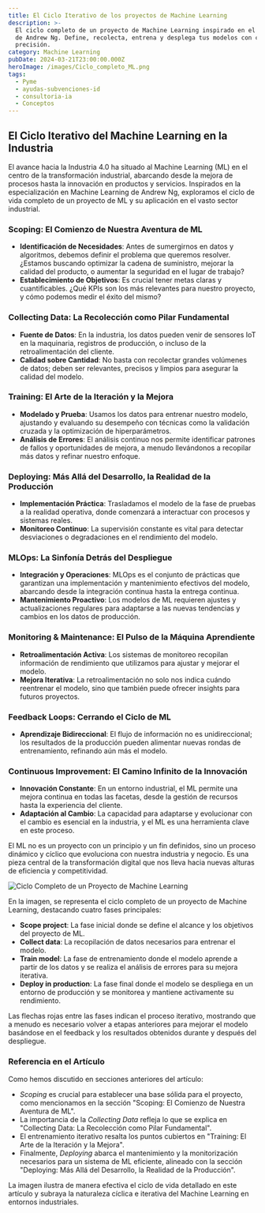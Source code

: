 ```yaml
---
title: El Ciclo Iterativo de los proyectos de Machine Learning
description: >-
  El ciclo completo de un proyecto de Machine Learning inspirado en el know-how
  de Andrew Ng. Define, recolecta, entrena y desplega tus modelos con claridad y
  precisión. 
category: Machine Learning
pubDate: 2024-03-21T23:00:00.000Z
heroImage: /images/Ciclo_completo_ML.png
tags:
  - Pyme
  - ayudas-subvenciones-id
  - consultoria-ia
  - Conceptos
---
```


## El Ciclo Iterativo del Machine Learning en la Industria

El avance hacia la Industria 4.0 ha situado al Machine Learning (ML) en el centro de la transformación industrial, abarcando desde la mejora de procesos hasta la innovación en productos y servicios. Inspirados en la especialización en Machine Learning de Andrew Ng, exploramos el ciclo de vida completo de un proyecto de ML y su aplicación en el vasto sector industrial.

### Scoping: El Comienzo de Nuestra Aventura de ML

* **Identificación de Necesidades**: Antes de sumergirnos en datos y algoritmos, debemos definir el problema que queremos resolver. ¿Estamos buscando optimizar la cadena de suministro, mejorar la calidad del producto, o aumentar la seguridad en el lugar de trabajo?
* **Establecimiento de Objetivos**: Es crucial tener metas claras y cuantificables. ¿Qué KPIs son los más relevantes para nuestro proyecto, y cómo podemos medir el éxito del mismo?

### Collecting Data: La Recolección como Pilar Fundamental

* **Fuente de Datos**: En la industria, los datos pueden venir de sensores IoT en la maquinaria, registros de producción, o incluso de la retroalimentación del cliente.
* **Calidad sobre Cantidad**: No basta con recolectar grandes volúmenes de datos; deben ser relevantes, precisos y limpios para asegurar la calidad del modelo.

### Training: El Arte de la Iteración y la Mejora

* **Modelado y Prueba**: Usamos los datos para entrenar nuestro modelo, ajustando y evaluando su desempeño con técnicas como la validación cruzada y la optimización de hiperparámetros.
* **Análisis de Errores**: El análisis continuo nos permite identificar patrones de fallos y oportunidades de mejora, a menudo llevándonos a recopilar más datos y refinar nuestro enfoque.

### Deploying: Más Allá del Desarrollo, la Realidad de la Producción

* **Implementación Práctica**: Trasladamos el modelo de la fase de pruebas a la realidad operativa, donde comenzará a interactuar con procesos y sistemas reales.
* **Monitoreo Continuo**: La supervisión constante es vital para detectar desviaciones o degradaciones en el rendimiento del modelo.

### MLOps: La Sinfonía Detrás del Despliegue

* **Integración y Operaciones**: MLOps es el conjunto de prácticas que garantizan una implementación y mantenimiento efectivos del modelo, abarcando desde la integración continua hasta la entrega continua.
* **Mantenimiento Proactivo**: Los modelos de ML requieren ajustes y actualizaciones regulares para adaptarse a las nuevas tendencias y cambios en los datos de producción.

### Monitoring & Maintenance: El Pulso de la Máquina Aprendiente

* **Retroalimentación Activa**: Los sistemas de monitoreo recopilan información de rendimiento que utilizamos para ajustar y mejorar el modelo.
* **Mejora Iterativa**: La retroalimentación no solo nos indica cuándo reentrenar el modelo, sino que también puede ofrecer insights para futuros proyectos.

### Feedback Loops: Cerrando el Ciclo de ML

* **Aprendizaje Bidireccional**: El flujo de información no es unidireccional; los resultados de la producción pueden alimentar nuevas rondas de entrenamiento, refinando aún más el modelo.

### Continuous Improvement: El Camino Infinito de la Innovación

* **Innovación Constante**: En un entorno industrial, el ML permite una mejora continua en todas las facetas, desde la gestión de recursos hasta la experiencia del cliente.
* **Adaptación al Cambio**: La capacidad para adaptarse y evolucionar con el cambio es esencial en la industria, y el ML es una herramienta clave en este proceso.

El ML no es un proyecto con un principio y un fin definidos, sino un proceso dinámico y cíclico que evoluciona con nuestra industria y negocio. Es una pieza central de la transformación digital que nos lleva hacia nuevas alturas de eficiencia y competitividad.

![Ciclo Completo de un Proyecto de Machine Learning](/images/full_cycle_ML_projects.png)

En la imagen, se representa el ciclo completo de un proyecto de Machine Learning, destacando cuatro fases principales:

* **Scope project**: La fase inicial donde se define el alcance y los objetivos del proyecto de ML.
* **Collect data**: La recopilación de datos necesarios para entrenar el modelo.
* **Train model**: La fase de entrenamiento donde el modelo aprende a partir de los datos y se realiza el análisis de errores para su mejora iterativa.
* **Deploy in production**: La fase final donde el modelo se despliega en un entorno de producción y se monitorea y mantiene activamente su rendimiento.

Las flechas rojas entre las fases indican el proceso iterativo, mostrando que a menudo es necesario volver a etapas anteriores para mejorar el modelo basándose en el feedback y los resultados obtenidos durante y después del despliegue.

### Referencia en el Artículo

Como hemos discutido en secciones anteriores del artículo:

* *Scoping* es crucial para establecer una base sólida para el proyecto, como mencionamos en la sección "Scoping: El Comienzo de Nuestra Aventura de ML".
* La importancia de la *Collecting Data* refleja lo que se explica en "Collecting Data: La Recolección como Pilar Fundamental".
* El entrenamiento iterativo resalta los puntos cubiertos en "Training: El Arte de la Iteración y la Mejora".
* Finalmente, *Deploying* abarca el mantenimiento y la monitorización necesarios para un sistema de ML eficiente, alineado con la sección "Deploying: Más Allá del Desarrollo, la Realidad de la Producción".

La imagen ilustra de manera efectiva el ciclo de vida detallado en este artículo y subraya la naturaleza cíclica e iterativa del Machine Learning en entornos industriales.
